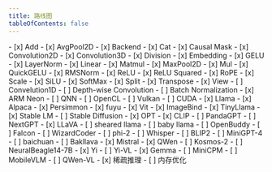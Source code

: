 ```yaml
---
title: 路线图
tableOfContents: false
---
```


<Card title="更多算子（Op）" icon="random">
- [x] Add
- [x] AvgPool2D
- [x] Backend
- [x] Cat
- [x] Causal Mask
- [x] Convolution2D
- [x] Convolution3D
- [x] Division
- [x] Embedding
- [x] GELU
- [x] LayerNorm
- [x] Linear
- [x] Matmul
- [x] MaxPool2D
- [x] Mul
- [x] QuickGELU
- [x] RMSNorm
- [x] ReLU
- [x] ReLU Squared
- [x] RoPE
- [x] Scale
- [x] SiLU
- [x] SoftMax
- [x] Split
- [x] Transpose
- [x] View
- [ ] Convelution1D
- [ ] Depth-wise Convolution
- [ ] Batch Normalization

</Card>

<Card title="更多后端"  icon="random">
- [x] ARM Neon
- [ ] QNN 
- [ ] OpenCL
- [ ] Vulkan
- [ ] CUDA
</Card>


<Card title="更多模型" icon="random">
- [x] Llama
- [x] Alpaca
- [x] Persimmon
- [x] fuyu
- [x] Vit
- [x] ImageBind
- [x] TinyLlama
- [x] Stable LM
- [ ] Stable Diffusion
- [x] OPT
- [x] CLIP
- [ ] PandaGPT
- [ ] NextGPT
- [x] LLaVA
- [ ] sheared llama
- [ ] baby llama
- [ ] OpenBuddy
- [ ] Falcon
- [ ] WizardCoder
- [ ] phi-2
- [ ] Whisper
- [ ] BLIP2
- [ ] MiniGPT-4
- [ ] baichuan
- [ ] Bakllava
- [x] Mistral
- [x] QWen
- [ ] Kosmos-2
- [ ] NeuralBeagle14-7B
- [x] Yi
- [ ] Yi-VL
- [x] Gemma
- [ ] MiniCPM
- [ ] MobileVLM
- [ ] QWen-VL
</Card>

<Card title="其他改进" icon="random">
- [x] 稀疏推理
- [ ] 内存优化
</Card>
